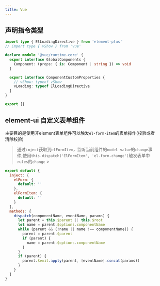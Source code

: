 ```yaml
---
title: Vue
---
```


## 声明指令类型

```ts title="directive.d.ts"
import type { ElLoadingDirective } from 'element-plus'
// import type { vShow } from 'vue'

declare module '@vue/runtime-core' {
  export interface GlobalComponents {
    Component: (props: { is: Component | string }) => void
  }

  export interface ComponentCustomProperties {
    // vShow: typeof vShow
    vLoading: typeof ElLoadingDirective
  }
}

export {}
```


## element-ui 自定义表单组件


主要目的是使用非element表单组件可以触发`el-form-item`的表单操作(校验或者清除校验)

> 通过`inject`获取到`elFormItem`，监听当前组件的`model-value`的`change`事件,使用`this.dispatch('ElFormItem', 'el.form.change')`触发表单中`rules`的`change` >

```js
export default {
  inject: {
    elForm: {
      default: ''
    },
    elFormItem: {
      default: ''
    }
  },
  methods: {
    dispatch(componentName, eventName, params) {
      let parent = this.$parent || this.$root
      let name = parent.$options.componentName
      while (parent && (!name || name !== componentName)) {
        parent = parent.$parent
        if (parent) {
          name = parent.$options.componentName
        }
      }
      if (parent) {
        parent.$emit.apply(parent, [eventName].concat(params))
      }
    }
  }
}
```
